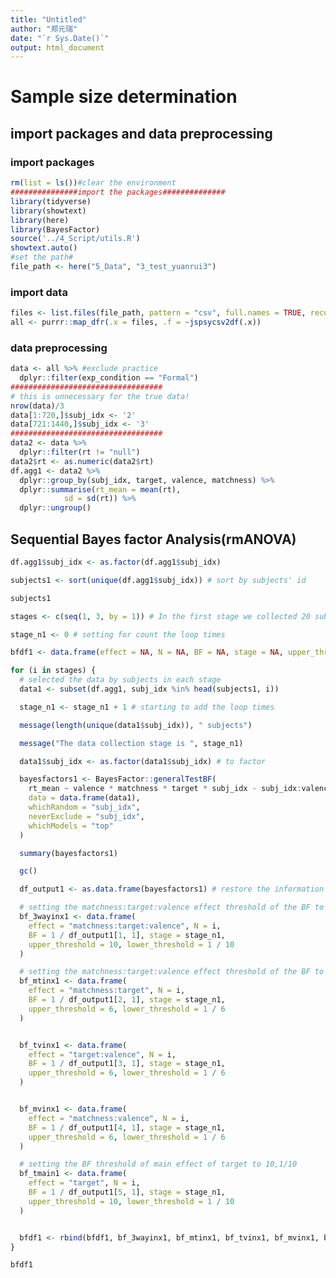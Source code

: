 ```yaml
---
title: "Untitled"
author: "郑元瑞"
date: "`r Sys.Date()`"
output: html_document
---
```

# Sample size determination
## import packages and data preprocessing
### import packages
```r
rm(list = ls())#clear the environment
###############import the packages##############
library(tidyverse)
library(showtext)
library(here)
library(BayesFactor)
source('../4_Script/utils.R')
showtext.auto()
#set the path#
file_path <- here("5_Data", "3_test_yuanrui3")
```
### import data
```r
files <- list.files(file_path, pattern = "csv", full.names = TRUE, recursive =T)
all <- purrr::map_dfr(.x = files, .f = ~jspsycsv2df(.x))
```
### data preprocessing
```r
data <- all %>% #exclude practice
  dplyr::filter(exp_condition == "Formal")
##################################
# this is unnecessary for the true data!
nrow(data)/3
data[1:720,]$subj_idx <- '2'
data[721:1440,]$subj_idx <- '3'
##################################
data2 <- data %>% 
  dplyr::filter(rt != "null")
data2$rt <- as.numeric(data2$rt)
df.agg1 <- data2 %>% 
  dplyr::group_by(subj_idx, target, valence, matchness) %>% 
  dplyr::summarise(rt_mean = mean(rt), 
            sd = sd(rt)) %>% 
  dplyr::ungroup()

```
## Sequential Bayes factor Analysis(rmANOVA)

```r
df.agg1$subj_idx <- as.factor(df.agg1$subj_idx)

subjects1 <- sort(unique(df.agg1$subj_idx)) # sort by subjects' id

subjects1

stages <- c(seq(1, 3, by = 1)) # In the first stage we collected 20 subjects, and the second stage we collected 10 subjects

stage_n1 <- 0 # setting for count the loop times

bfdf1 <- data.frame(effect = NA, N = NA, BF = NA, stage = NA, upper_threshold = NA, lower_threshold = NA) # initial a dataframe to store results

for (i in stages) {
  # selected the data by subjects in each stage
  data1 <- subset(df.agg1, subj_idx %in% head(subjects1, i))

  stage_n1 <- stage_n1 + 1 # starting to add the loop times

  message(length(unique(data1$subj_idx)), " subjects")

  message("The data collection stage is ", stage_n1)

  data1$subj_idx <- as.factor(data1$subj_idx) # to factor

  bayesfactors1 <- BayesFactor::generalTestBF(
    rt_mean ~ valence * matchness * target * subj_idx - subj_idx:valence:matchness:target,# exclude the highest random effect
    data = data.frame(data1),
    whichRandom = "subj_idx",
    neverExclude = "subj_idx",
    whichModels = "top"
  )

  summary(bayesfactors1)

  gc()

  df_output1 <- as.data.frame(bayesfactors1) # restore the information of result

  # setting the matchness:target:valence effect threshold of the BF to 10,1/10
  bf_3wayinx1 <- data.frame(
    effect = "matchness:target:valence", N = i,
    BF = 1 / df_output1[1, 1], stage = stage_n1,
    upper_threshold = 10, lower_threshold = 1 / 10
  )

  # setting the matchness:target:valence effect threshold of the BF to 6,1/6
  bf_mtinx1 <- data.frame(
    effect = "matchness:target", N = i,
    BF = 1 / df_output1[2, 1], stage = stage_n1,
    upper_threshold = 6, lower_threshold = 1 / 6
  )


  bf_tvinx1 <- data.frame(
    effect = "target:valence", N = i,
    BF = 1 / df_output1[3, 1], stage = stage_n1,
    upper_threshold = 6, lower_threshold = 1 / 6
  )


  bf_mvinx1 <- data.frame(
    effect = "matchness:valence", N = i,
    BF = 1 / df_output1[4, 1], stage = stage_n1,
    upper_threshold = 6, lower_threshold = 1 / 6
  )

  # setting the BF threshold of main effect of target to 10,1/10
  bf_tmain1 <- data.frame(
    effect = "target", N = i,
    BF = 1 / df_output1[5, 1], stage = stage_n1,
    upper_threshold = 10, lower_threshold = 1 / 10
  )


  bfdf1 <- rbind(bfdf1, bf_3wayinx1, bf_mtinx1, bf_tvinx1, bf_mvinx1, bf_tmain1)
}
```
```r
bfdf1
```

